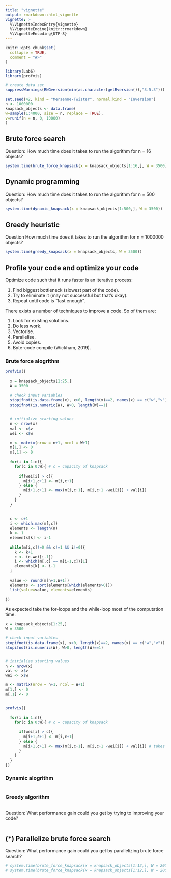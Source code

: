 ```yaml
---
title: "vignette"
output: rmarkdown::html_vignette
vignette: >
  %\VignetteIndexEntry{vignette}
  %\VignetteEngine{knitr::rmarkdown}
  %\VignetteEncoding{UTF-8}
---
```


```r
knitr::opts_chunk$set(
  collapse = TRUE,
  comment = "#>"
)
```

```r

library(Lab6)
library(profvis)

```


```r

# create data set
suppressWarnings(RNGversion(min(as.character(getRversion()),"3.5.3")))

set.seed(42, kind = "Mersenne-Twister", normal.kind = "Inversion")
n <- 1000000
knapsack_objects <- data.frame(
w=sample(1:4000, size = n, replace = TRUE),
v=runif(n = n, 0, 10000)
)

```



## Brute force search
Question: How much time does it takes to run the algorithm for n = 16 objects?
```r

system.time(brute_force_knapsack(x = knapsack_objects[1:16,], W = 3500))

```


## Dynamic programming
Question: How much time does it takes to run the algorithm for n = 500 objects?
```r

system.time(dynamic_knapsack(x = knapsack_objects[1:500,], W = 3500))

```


## Greedy heuristic
Question How much time does it takes to run the algorithm for n = 1000000 objects?
```r

system.time(greedy_knapsack(x = knapsack_objects, W = 3500))

```


## Profile your code and optimize your code

Optimize code such that it runs faster is an iterative process:\newline

1. Find biggest bottleneck (slowest part of the code).\newline
2. Try to eliminate it (may not successful but that's okay). \newline
3. Repeat until code is "fast enough". \newline


There exists a number of techniques to improve a code. So of them are: \newline

1. Look for existing solutions.\newline
2. Do less work.\newline
3. Vectorise.\newline
4. Parallelise.\newline
5. Avoid copies.\newline
6. Byte-code compile (Wickham, 2019). 



### Brute force alogrithm
```r

profvis({
  
  x = knapsack_objects[1:25,]
  W = 3500
  
  # check input variables
  stopifnot(is.data.frame(x), x>0, length(x)==2, names(x) == c("w","v"))
  stopifnot(is.numeric(W), W>0, length(W)==1)
  
  
  # initialize starting values
  n <- nrow(x)
  val <- x$v
  wei <- x$w
  
  m <- matrix(nrow = n+1, ncol = W+1)
  m[1,] <- 0
  m[,1] <- 0
  
  for(i in 1:n){    
    for(c in 0:W){ # c = capacity of knapsack
      
      if(wei[i] > c){
        m[i+1,c+1] <- m[i,c+1]
      } else {
        m[i+1,c+1] <- max(m[i,c+1], m[i,c+1 -wei[i]] + val[i])
      }
    }
  } 
  
  
  c <- c+1  
  i <- which.max(m[,c])
  elements <- length(n)
  k <- 1
  elements[k] <- i-1
  
  while(m[i,c]!=0 && c!=1 && i!=0){
    k <- k+1
    c <- (c-wei[i-1])
    i <- which(m[,c] == m[i-1,c])[1]
    elements[k] <- i-1
  }
  
  value <- round(m[n+1,W+1])
  elements <- sort(elements[which(elements>0)])
  list(value=value, elements=elements)
  
})

```
As expected take the for-loops and the while-loop most of the computation time.

```r


x = knapsack_objects[1:25,]
W = 3500

# check input variables
stopifnot(is.data.frame(x), x>0, length(x)==2, names(x) == c("w","v"))
stopifnot(is.numeric(W), W>0, length(W)==1)


# initialize starting values
n <- nrow(x)
val <- x$v
wei <- x$w

m <- matrix(nrow = n+1, ncol = W+1)
m[1,] <- 0
m[,1] <- 0
  

profvis({
  
  for(i in 1:n){    
    for(c in 0:W){ # c = capacity of knapsack
      
      if(wei[i] > c){
        m[i+1,c+1] <- m[i,c+1]
      } else {
        m[i+1,c+1] <- max(m[i,c+1], m[i,c+1 -wei[i]] + val[i]) # takes most of  the time
      } 
    }
  } 
})

```






### Dynamic alogrithm
```r

```

### Greedy algorithm
```r

```


Question: What performance gain could you get by trying to improving your code?
```r

```




## (*) Parallelize brute force search
Question: What performance gain could you get by parallelizing brute force search?
```r

# system.time(brute_force_knapsack(x = knapsack_objects[1:12,], W = 2000))
# system.time(brute_force_knapsack(x = knapsack_objects[1:12,], W = 2000, parallel = TRUE))

```


